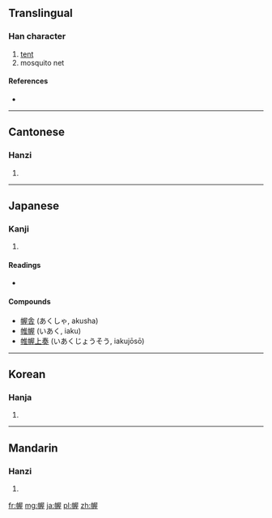 ==Translingual==

===Han character===
{{Han char|rn=50|rad=巾|as=09|sn=12|four=4721<sub>4</sub>|canj=中月尸一土 (LBSMG)}}

# [[tent]]
# mosquito net

====References====
* {{Han ref|kx=0334.200|dkj=08994|dj=0641.220|hdz=10748.070|uh=5E44|ud=24132|bh=D8F2|bd=55538}}

----

==Cantonese==

===Hanzi===
{{yue-hanzi|jyut=|y=ak1}}

# {{defn|lang=yue|sort=巾09}}

----

==Japanese==

===Kanji===
{{ja-kanji|grade=|rs=巾09}}

# {{defn|lang=ja|sort=巾09}}

====Readings====
* {{ja-readings|on=[[あく]] (aku)|kun=[[とばり]] (tobari)}}

====Compounds====
* [[幄舎]] (あくしゃ, akusha)
* [[帷幄]]	(いあく, iaku)
* [[帷幄上奏]] (いあくじょうそう, iakujōsō)

----

==Korean==

===Hanja===
{{ko-hanja|hangeul=악|rv=ak|mr=ak}}

# {{defn|lang=ko|sort=巾09}}

----

==Mandarin==

===Hanzi===
{{cmn-hanzi|pin=[[wò]] ([[wo4]])|wg=wo<sup>4</sup>}}

# {{defn|lang=cmn|sort=巾09}}

[[fr:幄]]
[[mg:幄]]
[[ja:幄]]
[[pl:幄]]
[[zh:幄]]